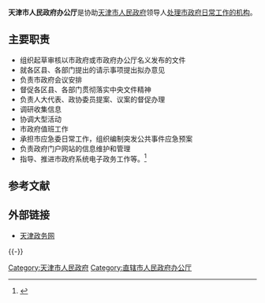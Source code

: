 {{Infobox PRCG
|机构名称=天津市人民政府办公厅
|标志1=Red_star.svg
|标志1说明=[[s:国务院关于国家行政机关和企业事业单位社会团体印章管理的规定|1999年规定]]：[[印章|印章]][[直径|直径]]?厘米，中央刊[[五角星|五角星]]。
|职位1=主任
|人员1=[[孟庆松|孟庆松]]
|成立时间=
|上级机构=[[天津市人民政府|天津市人民政府]]
|机构类型=协助[[天津市人民政府|天津市人民政府]]领导人[[办公厅|处理市政府日常工作的机构]]
|行政级别=正地厅级
|地址1=[[天津市|天津市]][[河西区_(天津市)|河西区]]宾馆西路
|邮编1=
}}

'''天津市人民政府办公厅'''是协助[[天津市人民政府|天津市人民政府]]领导人[[办公厅|处理市政府日常工作的机构]]。

==主要职责==
*组织起草审核以市政府或市政府办公厅名义发布的文件
*就各区县、各部门提出的请示事项提出拟办意见
*负责市政府会议安排
*督促各区县、各部门贯彻落实中央文件精神
*负责人大代表、政协委员提案、议案的督促办理
*调研收集信息
*协调大型活动
*市政府值班工作
*承担市应急委日常工作，组织编制突发公共事件应急预案
*负责政府门户网站的信息维护和管理
*指导、推进市政府系统电子政务工作等。<ref>{{Cite web |url=http://www.tj.gov.cn/zwgk/znjg/szbgt/ |title=市政府办公厅 |access-date=2011-05-20 |archive-date=2011-08-19 |archive-url=https://web.archive.org/web/20110819005438/http://www.tj.gov.cn/zwgk/znjg/szbgt/ |dead-url=yes }}</ref> 

==参考文献==
{{Reflist}}

== 外部链接 ==
* [https://web.archive.org/web/20110208221000/http://www.tj.gov.cn/ 天津政务网]

{{-}}
{{天津市人民政府}}

[[Category:天津市人民政府|Category:天津市人民政府]]
[[Category:直辖市人民政府办公厅|Category:直辖市人民政府办公厅]]

{{Gov-stub}}